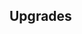 {{Building
| name = Market
| image = N/A
| category = {{BuildingCategory|category=Advanced Production}}
| cycle = 1s
| capacity = N/A
| produce_per_cycle = N/A
| consume_per_cycle = N/A
| build_cost = 40 {{RessourceIcon|type=wood}}, 30 {{RessourceIcon|type=wheat}}
| description = Sells selected resources while active.
}}

== Upgrades ==
{{Upgrade
| name = Faster trading
| description = Boosts production by 25%.
}}
{{Upgrade
| name = Charismatic traders
| description = Each active market provides 5 morale.
}}